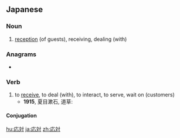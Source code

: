 ==Japanese==
{{ja-kanjitab|おう|たい|yomi=on}}

===Noun===
{{ja-noun|おうたい}}

# [[reception]] (of guests), receiving, dealing (with)

===Anagrams===
* {{ja-r|対応|たいおう}}

===Verb===
{{ja-verb-suru|tr=intrans|おうたい}}

# to [[receive]], to deal (with), to interact, to serve, wait on (customers)
#* '''1915''', 夏目漱石, 道草:
#*: {{ja-usex|健三はこの昔の人に対してどんな言葉を使って、どんな'''応対'''をして好いか解らなかった。|^けんぞう は この むかし の ひと に たいして どんな ことば を つかって、 どんな '''おうたい''' を して よい か わからなかった。|Kenzō had no idea how to speak to this person from his past or how to deal with them.}}

====Conjugation====
{{ja-suru|おうたい}}

[[hu:応対]]
[[ja:応対]]
[[zh:応対]]